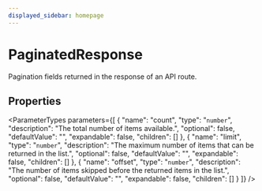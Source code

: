 ```yaml
---
displayed_sidebar: homepage
---
```



# PaginatedResponse

Pagination fields returned in the response of an API route.

## Properties

<ParameterTypes parameters={[
  {
    "name": "count",
    "type": "`number`",
    "description": "The total number of items available.",
    "optional": false,
    "defaultValue": "",
    "expandable": false,
    "children": []
  },
  {
    "name": "limit",
    "type": "`number`",
    "description": "The maximum number of items that can be returned in the list.",
    "optional": false,
    "defaultValue": "",
    "expandable": false,
    "children": []
  },
  {
    "name": "offset",
    "type": "`number`",
    "description": "The number of items skipped before the returned items in the list.",
    "optional": false,
    "defaultValue": "",
    "expandable": false,
    "children": []
  }
]} />
